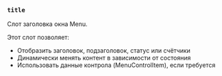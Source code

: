 ### `title`

Слот заголовка окна Menu.

Этот слот позволяет:
- Отобразить заголовок, подзаголовок, статус или счётчики
- Динамически менять контент в зависимости от состояния
- Использовать данные контрола (MenuControlItem), если требуется

